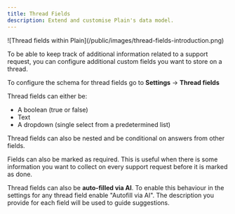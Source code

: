 ```yaml
---
title: Thread Fields
description: Extend and customise Plain's data model.
---
```


<Frame>![Thread fields within Plain](/public/images/thread-fields-introduction.png)</Frame>

To be able to keep track of additional information related to a support request, you can configure additional custom fields you want to store on a thread.

To configure the schema for thread fields go to **Settings** → **Thread fields**

Thread fields can either be:

- A boolean (true or false)
- Text
- A dropdown (single select from a predetermined list)

Thread fields can also be nested and be conditional on answers from other fields.

Fields can also be marked as required. This is useful when there is some information you want to collect on every support request before it is marked as done.

Thread fields can also be **auto-filled via AI**. To enable this behaviour in the settings for any thread field enable "Autofill via AI". The description you provide for each field will be used to guide suggestions.
